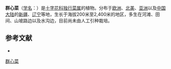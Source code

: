 {{Speciesbox
| name = 群心菜
| status = 
| status_system = 
| image = Cardaria draba vesnovka obecná 1.jpg
| genus = Lepidium
| species = draba
| authority = (L.) Desv.
}}

'''群心菜'''（[[学名|学名]]：{{lang|la|''Lepidium draba''}}）是[[十字花科|十字花科]][[独行菜属|独行菜属]]的植物。分布于[[欧洲|欧洲]]、[[北美|北美]]、[[亚洲|亚洲]]以及[[中国大陆|中国大陆]]的[[新疆|新疆]]、[[辽宁|辽宁]]等地，生长于海拔200米至2,400米的地区，多生在河滩、田间、山坡路边以及水沟边，目前尚未由人工引种栽培。

== 参考文献 ==
<div class="references-small">
* {{cite web| url =http://www.bioinfo.cn/db05/KmzwSpecies.php?action=view&id=5895| title =群心菜| work =《中国高等植物数据库全库》| publisher =中国科学院微生物研究所| author =昆明植物研究所| accessdate =2009-02-26| deadurl =yes| archiveurl =https://web.archive.org/web/20160305103059/http://www.bioinfo.cn/db05/KmzwSpecies.php?action=view&id=5895| archivedate =2016-03-05}}
</div>
{{Taxonbar|from=Q149440}}

[[Category:独行菜属|群心菜]]


{{植物小作品}}